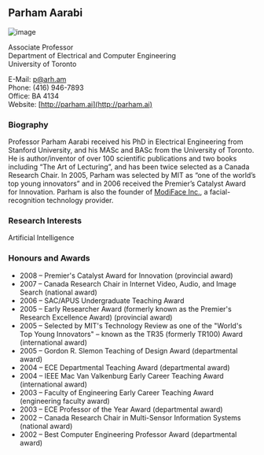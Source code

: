 ## Parham Aarabi

![image](./images/aarabi.jpg)

Associate Professor<br/>
Department of Electrical and Computer Engineering<br/>
University of Toronto

E-Mail: [p@arh.am](mailto:p@arh.am)<br/>
Phone: (416) 946-7893<br/>
Office: BA 4134<br/>
Website: [http://parham.ai](http://parham.ai)<br/>

### Biography

Professor Parham Aarabi received his PhD in Electrical Engineering from Stanford University, and his MASc and BASc from the University of Toronto. He is author/inventor of over 100 scientific publications and two books including “The Art of Lecturing”, and has been twice selected as a Canada Research Chair. In 2005, Parham was selected by MIT as “one of the world’s top young innovators” and in 2006 received the Premier’s Catalyst Award for Innovation. Parham is also the founder of [ModiFace Inc.](https://modiface.com/), a facial-recognition technology provider.

### Research Interests

Artificial Intelligence

### Honours and Awards

- 2008 – Premier's Catalyst Award for Innovation (provincial award)
- 2007 – Canada Research Chair in Internet Video, Audio, and Image Search (national award)
- 2006 – SAC/APUS Undergraduate Teaching Award
- 2005 – Early Researcher Award (formerly known as the Premier's Research Excellence Award)
  (provincial award)
- 2005 – Selected by MIT's Technology Review as one of the "World's Top Young Innovators" –
  known as the TR35 (formerly TR100) Award (international award)
- 2005 – Gordon R. Slemon Teaching of Design Award (departmental award)
- 2004 – ECE Departmental Teaching Award (departmental award)
- 2004 – IEEE Mac Van Valkenburg Early Career Teaching Award (international award)
- 2003 – Faculty of Engineering Early Career Teaching Award (engineering faculty award)
- 2003 – ECE Professor of the Year Award (departmental award)
- 2002 – Canada Research Chair in Multi-Sensor Information Systems (national award)
- 2002 – Best Computer Engineering Professor Award (departmental award)

